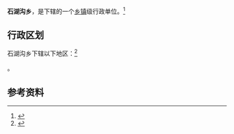 {{中国乡级行政区|21/06/24/201/000}}

'''石湖沟乡'''，是{{PRC admin/fullname|21/06/24/201/000|3}}下辖的一个[[乡镇|乡镇]]级行政单位。<ref>{{PRC admin/ref sgc|{{PRC admin/parent|21/06/24/201/000}}}}</ref>

== 行政区划 ==

石湖沟乡下辖以下地区：<ref>{{PRC admin/ref sgc|21/06/24/201/000}}</ref>

{{PRC admin/children|21/06/24/201/000}}。

== 参考资料 ==

{{reflist}}

{{辽宁行政区划小作品}}
{{PRC admin/navcat|21/06/24/201/000}}